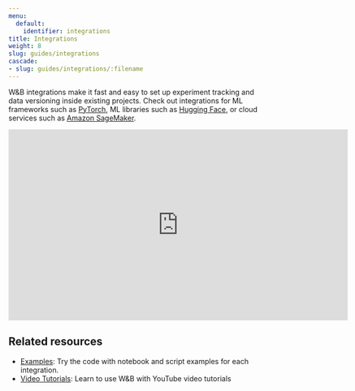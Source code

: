 ```yaml
---
menu:
  default:
    identifier: integrations
title: Integrations
weight: 8
slug: guides/integrations
cascade:
- slug: guides/integrations/:filename
---
```


W&B integrations make it fast and easy to set up experiment tracking and data versioning inside existing projects. Check out integrations for ML frameworks such as [PyTorch](/guides/integrations/pytorch/), ML libraries such as [Hugging Face](/guides/integrations/huggingface/), or cloud services such as [Amazon SageMaker](/guides/integrations/sagemaker/).


<iframe width="668" height="376" src="https://www.youtube.com/embed/hmewPDNUNJs?list=PLD80i8An1OEGajeVo15ohAQYF1Ttle0lk" title="Log Your First Run With W&amp;B" frameborder="0" allow="accelerometer; autoplay; clipboard-write; encrypted-media; gyroscope; picture-in-picture; web-share" allowfullscreen></iframe>

## Related resources

* [Examples](https://github.com/wandb/examples): Try the code with notebook and script examples for each integration.
* [Video Tutorials](https://www.youtube.com/playlist?list=PLD80i8An1OEGajeVo15ohAQYF1Ttle0lk): Learn to use W&B with YouTube video tutorials
